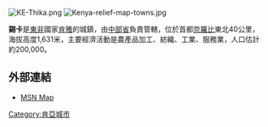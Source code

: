 [[Image:KE-Thika.png|thumb]]
[[Image:Kenya-relief-map-towns.jpg|thumb]]

'''錫卡'''是[[東非|東非]]國家[[肯雅|肯雅]]的城鎮，由[[中部省_(肯雅)|中部省]]負責管轄，位於首都[[奈羅比|奈羅比]]東北40公里，海拔高度1,631米，主要經濟活動是農產品加工、紡織、工業、服務業，人口估計約200,000。

==外部連結==
* [https://web.archive.org/web/20190701140546/https://www.bing.com/maps?FORM=LGCYVD MSN Map]

{{Kenya-stub}}

{{coord|01|03|S|37|05|E|region:KE_type:city|display=title}}

[[Category:肯亞城市|Category:肯亞城市]]